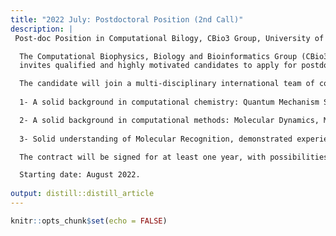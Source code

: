 ```yaml
---
title: "2022 July: Postdoctoral Position (2nd Call)"
description: |
 Post-doc Position in Computational Bilogy, CBio3 Group, University of Costa Rica.

  The Computational Biophysics, Biology and Bioinformatics Group (CBio3 Group) 
  invites qualified and highly motivated candidates to apply for postdoctoral position for the research project "Antimicrobial Peptides as Future Antibiotics: Physicochemical Characterization by Methods Computational of its Structures Bioactive Determined by Resonance Nuclear Magnetics in Environments of Membrane"

  The candidate will join a multi-disciplinary international team of collaborators     focusing on the study of Antimicrobial Peptides. The profile of the Postdoctoral Researcher we are seeking a scientist with:
    
  1- A solid background in computational chemistry: Quantum Mechanism Solvation Models, Hybrid methods QM/MM and QM/MMpol; Continuous Polarizable (QM/PCM) and MM/GBSA models, especially for the description of lipophilicity in biomolecular systems. 

  2- A solid background in computational methods: Molecular Dynamics, Molecular Docking (protein-ligand), Homology Modeling, Alphafold2 and Machine Learning techniques,Command of shell scripting, python programming and the use of high-performance computing.
  
  3- Solid understanding of Molecular Recognition, demonstrated experience in the use of Molecular Dynamics and has a strong interest in Drug Discovery.

  The contract will be signed for at least one year, with possibilities for further extensions.

  Starting date: August 2022.
  
output: distill::distill_article
---
```


```r
knitr::opts_chunk$set(echo = FALSE)
```




